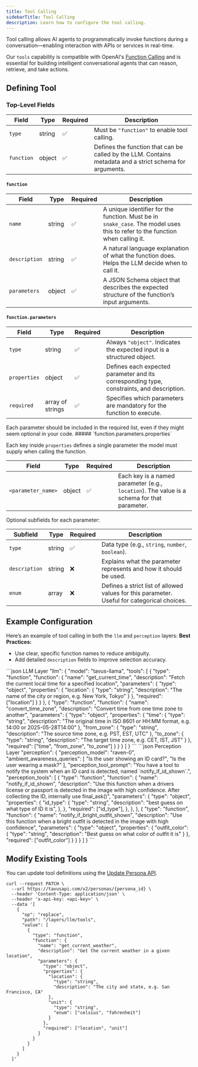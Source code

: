 ```yaml
---
title: Tool Calling
sidebarTitle: Tool Calling
description: Learn how to configure the tool calling.
---
```


Tool calling allows AI agents to programmatically invoke functions during a conversation—enabling interaction with APIs or services in real-time.

Our `tools` capability is compatible with OpenAI's [Function Calling](https://platform.openai.com/docs/guides/function-calling) and is essential for building intelligent conversational agents that can reason, retrieve, and take actions.

## Defining Tool

### Top-Level Fields
| Field | Type | Required | Description |
|-------|------|----------|-------------|
| `type` | string | ✅ | Must be `"function"` to enable tool calling. |
| `function` | object | ✅ | Defines the function that can be called by the LLM. Contains metadata and a strict schema for arguments. |

#### `function`

| Field | Type | Required | Description |
|-------|------|----------|-------------|
| `name` | string | ✅ | A unique identifier for the function. Must be in `snake_case`. The model uses this to refer to the function when calling it. |
| `description` | string | ✅ | A natural language explanation of what the function does. Helps the LLM decide when to call it. |
| `parameters` | object | ✅ | A JSON Schema object that describes the expected structure of the function’s input arguments. |

#### `function.parameters`

| Field | Type | Required | Description |
|-------|------|----------|-------------|
| `type` | string | ✅ | Always `"object"`. Indicates the expected input is a structured object. |
| `properties` | object | ✅ | Defines each expected parameter and its corresponding type, constraints, and description. |
| `required` | array of strings | ✅ | Specifies which parameters are mandatory for the function to execute. |
<Note>
Each parameter should be included in the required list, even if they might seem optional in your code.
</Note>
##### `function.parameters.properties`

Each key inside `properties` defines a single parameter the model must supply when calling the function.

| Field | Type | Required | Description |
|-------|------|----------|-------------|
| `<parameter_name>` | object | ✅ | Each key is a named parameter (e.g., `location`). The value is a schema for that parameter. |

Optional subfields for each parameter:

| Subfield | Type | Required | Description |
|----------|------|----------|-------------|
| `type` | string | ✅ | Data type (e.g., `string`, `number`, `boolean`). |
| `description` | string | ❌ | Explains what the parameter represents and how it should be used. |
| `enum` | array | ❌ | Defines a strict list of allowed values for this parameter. Useful for categorical choices. |

## Example Configuration

Here’s an example of tool calling in both the `llm` and `perception` layers:
<Tip>
**Best Practices:**  
- Use clear, specific function names to reduce ambiguity.  
- Add detailed `description` fields to improve selection accuracy.
</Tip>
<CodeGroup>
```json LLM Layer
"llm": {
  "model": "tavus-llama",
  "tools": [
    {
      "type": "function",
      "function": {
        "name": "get_current_time",
        "description": "Fetch the current local time for a specified location",
        "parameters": {
          "type": "object",
          "properties": {
            "location": {
              "type": "string",
              "description": "The name of the city or region, e.g. New York, Tokyo"
            }
          },
          "required": ["location"]
        }
      }
    },
    {
      "type": "function",
      "function": {
        "name": "convert_time_zone",
        "description": "Convert time from one time zone to another",
        "parameters": {
          "type": "object",
          "properties": {
            "time": {
              "type": "string",
              "description": "The original time in ISO 8601 or HH:MM format, e.g. 14:00 or 2025-05-28T14:00"
            },
            "from_zone": {
              "type": "string",
              "description": "The source time zone, e.g. PST, EST, UTC"
            },
            "to_zone": {
              "type": "string",
              "description": "The target time zone, e.g. CET, IST, JST"
            }
          },
          "required": ["time", "from_zone", "to_zone"]
        }
      }
    }
  ]
}
```
```json Perception Layer
"perception": {
  "perception_model": "raven-0",
  "ambient_awareness_queries": [
      "Is the user showing an ID card?",
      "Is the user wearing a mask?"
  ],
  "perception_tool_prompt": "You have a tool to notify the system when an ID card is detected, named `notify_if_id_shown`.",
  "perception_tools": [
    {
      "type": "function",
      "function": {
        "name": "notify_if_id_shown",
        "description": "Use this function when a drivers license or passport is detected in the image with high confidence. After collecting the ID, internally use final_ask()",
        "parameters": {
          "type": "object",
          "properties": {
            "id_type": {
              "type": "string",
              "description": "best guess on what type of ID it is",
            },
          },
          "required": ["id_type"],
        },
      },
    },
    {
      "type": "function",
      "function": {
        "name": "notify_if_bright_outfit_shown",
        "description": "Use this function when a bright outfit is detected in the image with high confidence",
        "parameters": {
          "type": "object",
          "properties": {
            "outfit_color": {
              "type": "string",
              "description": "Best guess on what color of outfit it is"
            }
          },
          "required": ["outfit_color"]
        }
      }
    }
  ]
}
```
</CodeGroup>

## Modify Existing Tools
You can update tool definitions using the [Update Persona API](https://docs.tavus.io/api-reference/personas/patch-persona).
```shell
curl --request PATCH \
  --url https://tavusapi.com/v2/personas/{persona_id} \
  --header 'Content-Type: application/json' \
  --header 'x-api-key: <api-key>' \
  --data '[
    {
      "op": "replace",
      "path": "/layers/llm/tools",
      "value": [
        {
          "type": "function",
          "function": {
            "name": "get_current_weather",
            "description": "Get the current weather in a given location",
            "parameters": {
              "type": "object",
              "properties": {
                "location": {
                  "type": "string",
                  "description": "The city and state, e.g. San Francisco, CA"
                },
                "unit": {
                  "type": "string",
                  "enum": ["celsius", "fahrenheit"]
                }
              },
              "required": ["location", "unit"]
            }
          }
        }
      ]
    }
  ]'
```